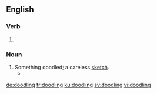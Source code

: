 ==English==

===Verb===
{{head|en|present participle}}

# {{present participle of|doodle|lang=en|nocat=1}}

===Noun===
{{en-noun}}

# Something doodled; a careless [[sketch]].
#* {{quote-news|date=August 9, 2009|author=Michael Shae|title=Wilde’s Library|work=New York Times|url=http://www.nytimes.com/2009/08/09/books/review/Shae-t.html
|passage=So the persistent researcher may still track down at least a few of Wilde’s own annotations and '''doodlings''' and wine stains and broken spines, parsing them for whatever they may reveal.}}

[[de:doodling]]
[[fr:doodling]]
[[ku:doodling]]
[[sv:doodling]]
[[vi:doodling]]